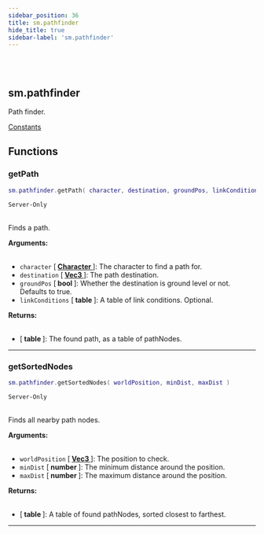 ```yaml
---
sidebar_position: 36
title: sm.pathfinder
hide_title: true
sidebar-label: 'sm.pathfinder'
---
```


<br></br>

## sm.pathfinder

Path finder.

[Constants](/docs/lua/game_script_env/Constants#smpathfinderconditionproperty)

## Functions

### getPath

```lua
sm.pathfinder.getPath( character, destination, groundPos, linkConditions )
```
<code>Server-Only</code> <br></br>

Finds a path.

<strong>Arguments:</strong> <br></br>

- <code>character</code> [<strong> <a href="/docs/lua/game_script_env/userdata/Character"> Character </a> </strong>]: The character to find a path for.
- <code>destination</code> [<strong> <a href="/docs/lua/game_script_env/userdata/Vec3"> Vec3 </a> </strong>]: The path destination.
- <code>groundPos</code> [<strong> bool </strong>]: Whether the destination is ground level or not. Defaults to true.
- <code>linkConditions</code> [<strong> table </strong>]: A table of link conditions. Optional.

<strong>Returns:</strong> <br></br>

- [<strong> table </strong>]: The found path, as a table of pathNodes.

---

### getSortedNodes

```lua
sm.pathfinder.getSortedNodes( worldPosition, minDist, maxDist )
```
<code>Server-Only</code> <br></br>

Finds all nearby path nodes.

<strong>Arguments:</strong> <br></br>

- <code>worldPosition</code> [<strong> <a href="/docs/lua/game_script_env/userdata/Vec3"> Vec3 </a> </strong>]: The position to check.
- <code>minDist</code> [<strong> number </strong>]: The minimum distance around the position.
- <code>maxDist</code> [<strong> number </strong>]: The maximum distance around the position.

<strong>Returns:</strong> <br></br>

- [<strong> table </strong>]: A table of found pathNodes, sorted closest to farthest.

---












